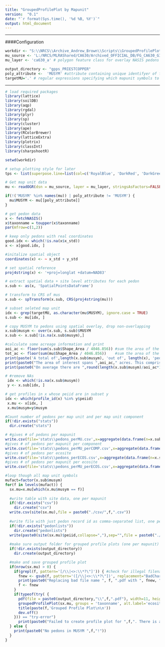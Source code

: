 ```yaml
---
title: "GroupedProfilePlot by Mapunit"
version:  "0.1"
date: "`r format(Sys.time(), '%d %B, %Y')`"
output: html_document
---
```

  
***
  
####Configuration
```r
workdir <- "S:\\NRCS\\Archive_Andrew_Brown\\Scripts\\GroupedProfilePlotByMU\\" #directory containing script and output folders
mu_source <- 'L:/NRCS/MLRAShared/CA630/Archived_OFFICIAL_DB/FG_CA630_GIS_2018_0818_TKK.gdb' # polygon feature path 
mu_layer <- 'ca630_a' # polygon feature class for overlay NASIS pedons 

output_directory <- "gpps_PRIESTCOPPER"
poly_attribute <-  'MUSYM' #attribute containing unique identifyer of feature classes (e.g 'MUSYM')
targetMU='.' # regular expressions specifying which mapunit symbols to make plots for
```

***
```r
# load required packages
library(lattice)
library(soilDB)
library(aqp)
library(rgdal)
library(plyr)
library(sp)
library(cluster)
library(ape)
library(RColorBrewer)
library(latticeExtra)
library(plotrix)
library(classInt)
library(sharpshootR)

setwd(workdir)

# setup plotting style for later
tps <- list(superpose.line=list(col=c('RoyalBlue', 'DarkRed', 'DarkGreen'), lwd=2))

# Get map unit data
mu <- readOGR(dsn = mu_source, layer = mu_layer, stringsAsFactors=FALSE)

if(!('MUSYM' %in% names(mu)) | poly_attribute != 'MUSYM') {
  mu$MUSYM <- mu[[poly_attribute]]
}

# get pedon data
x <- fetchNASIS()
x$taxonname = toupper(x$taxonname)
par(mfrow=c(1,2))

# keep only pedons with real coordinates
good.idx <- which(!is.na(x$x_std))
x <- x[good.idx, ]

#initalize spatial object
coordinates(x) <- ~ x_std + y_std

# set spatial reference
proj4string(x) <- '+proj=longlat +datum=NAD83'

# extract spatial data + site level attributes for each pedon
x.sub <- as(x, 'SpatialPointsDataFrame')

# transform to CRS of mus
x.sub <- spTransform(x.sub, CRS(proj4string(mu)))

# subset seleted map unit
idx <- grep(targetMU, as.character(mu$MUSYM), ignore.case = TRUE)
s.sub <- mu[idx, ]

# copy MUSYM to pedons using spatial overlay, drop non-overlapping
x.sub$musym <- over(x.sub, s.sub)$MUSYM
x.sub <- x.sub[!is.na(x.sub$musym),] 

#calculate some acreage information and print
aoi_ac <- floor(sum(s.sub$Shape_Area / 4046.856)) #sum the area of the mapunit subset
tot_ac <- floor(sum(mu$Shape_Area / 4046.856))    #sum the area of the whole mapunit file
print(paste('A total of',length(x.sub$musym), 'out of', length(x), 'pedons fall within the boundaries of the areas of interest.'))
print(paste0("The area of interest spans ",aoi_ac," acres. This comprises ",floor(aoi_ac/tot_ac*100)," percent of the ",tot_ac," acres in the extent of the shapefile."))
print(paste0("On average there are ",round(length(x.sub$musym)/aoi_ac*1000,2)," pedons per 1000 acres in the areas of interest."))

# #remove NAs
 idx <- which(!is.na(x.sub$musym))
 y <- x.sub[idx, ]

# get profiles in x whose peiid are in subset y
idx <- which(profile_id(x) %in% y$peiid)
 x.mu <- x[idx, ]
 x.mu$musym=y$musym

#Count number of pedons per map unit and per map unit component
if(!dir.exists("stats"))
  dir.create("stats")

# #gives # of pedons per mapunit
write.csv(file='stats\\pedons_perMU.csv',x=aggregate(data.frame(n=x.sub$musym),by=list(MUSYM=x.sub$musym),FUN=length))
#gives # of pedons per mapunit per component
write.csv(file='stats\\pedons_perMU_perCOMP.csv',x=aggregate(data.frame(n=x.sub$musym),by=list(MUSYM=x.sub$musym, COMPONENT=x.sub$taxonname),FUN=length))
#gives # of pedons per ecosite
write.csv(file='stats\\pedons_perECOS.csv',x=aggregate(data.frame(n=x.sub$musym),by=list(ECOSITE=x.sub$ecositeid),FUN=length))
#gives # of pedons per mapunit per ecosite
write.csv(file='stats\\pedons_perMU_perECOS.csv',x=aggregate(data.frame(n=x.sub$musym),by=list(MUSYM=x.sub$musym, ECOSITE=x.sub$ecositeid),FUN=length))

#loop though all map unit symbols
mufact=factor(x.sub$musym)
for(f in levels(mufact)) {
  sx.mu=x.mu[which(x.mu$musym == f)]
  
  #write table with site data, one per mapunit
  if(!dir.exists("csv"))
    dir.create("csv")
  write.csv(site(sx.mu),file = paste0("./csv/",f,".csv"))
  
  #write file with just pedon record id as comma-separated list, one per mapunit
  if(!dir.exists("pedonlists"))
    dir.create("pedonlists")
  write(paste0(site(sx.mu)$peiid,collapse=","),sep="",file = paste0("./pedonlists/",f,".csv"))
  
  #make sure output folder for grouped profile plots (one per mapunit) exists
  if(!dir.exists(output_directory))
    dir.create(output_directory)

  #make and save grouped profile plot
  if(nrow(sx.mu) > 0) {
    if(grepl(f, pattern='[/\\|<>:\\*?\"]')) { #check for illegal filename characters in musym
      fnew <- gsub(f, pattern='([/\\|<>:\\*?\"])', replacement="BadChar")
      print(paste0("Replacing bad file name ", f, ".pdf with ", fnew, ".pdf"))
      f <- fnew
    }
    if(typeof(try( {
      pdf(file = paste0(output_directory,"\\",f,".pdf"), width=11, height=8.5) 
      groupedProfilePlot(sx.mu, groups = 'taxonname', alt.label='ecositeid', alt.label.col='black', label='pedon_id', print.id = TRUE, id.style = 'side', cex.id=0.7, cex.names=0.7, y.offset=7, axis.line.offset=-2.5, group.line.lwd = 1, group.line.lty = 1, group.name.cex=0.5, group.name.offset = c(-6,-10), color='clay')
      title(paste(f,'Grouped Profile Plot\n\n'))
      dev.off()
    })) == "try-error")
      print(paste0("Failed to create profile plot for ",f,". There is at least one site/pedon record in this MU, but it may not have sufficient data or variability to generate a legend."))
  } else {
    print(paste0("No pedons in MUSYM ",f,"!"))
  }
}
```